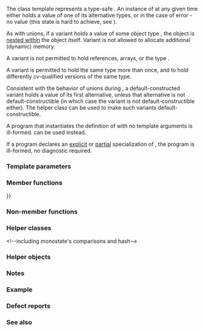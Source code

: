 {{cpp/title|variant}}
{{cpp/utility/variant/navbar}}
{{ddcl|header=variant|since=c++17|
template&lt; class... Types &gt;
class variant;
}}

The class template {{tt|std::variant}} represents a type-safe {{lt|cpp/language/union}}. An instance of {{tt|std::variant}} at any given time either holds a value of one of its alternative types, or in the case of error - no value (this state is hard to achieve, see {{ltt|cpp/utility/variant/valueless_by_exception}}).

As with unions, if a variant holds a value of some object type {{tt|T}}, the {{tt|T}} object is [[cpp/language/object#Address|nested within]] the {{tt|variant}} object itself. Variant is not allowed to allocate additional (dynamic) memory.

A variant is not permitted to hold references, arrays, or the type {{c/core|void}}.

A variant is permitted to hold the same type more than once, and to hold differently cv-qualified versions of the same type.

Consistent with the behavior of unions during {{lt|cpp/language/aggregate initialization}}, a default-constructed variant holds a value of its first alternative, unless that alternative is not default-constructible (in which case the variant is not default-constructible either). The helper class {{ltt std|cpp/utility/variant/monostate}} can be used to make such variants default-constructible.

A program that instantiates the definition of {{tt|std::variant}} with no template arguments is ill-formed. {{c/core|std::variant&lt;std::monostate&gt;}} can be used instead.

If a program declares an [[cpp/language/template specialization|explicit]] or [[cpp/language/partial specialization|partial]] specialization of {{tt|std::variant}}, the program is ill-formed, no diagnostic required.

===Template parameters===
{{par begin}}
{{par|Types|the types that may be stored in this variant. All types must meet the {{named req|Destructible}} requirements (in particular, array types and non-object types are not allowed).}}
{{par end}}

===Member functions===
{{dsc begin}}
{{dsc inc|cpp/utility/variant/dsc constructor}}
{{dsc inc|cpp/utility/variant/dsc destructor}}
{{dsc inc|cpp/utility/variant/dsc operator{{=}}}}

{{dsc h2|Observers}}
{{dsc inc|cpp/utility/variant/dsc index}}
{{dsc inc|cpp/utility/variant/dsc valueless_by_exception}}

{{dsc h2|Modifiers}}
{{dsc inc|cpp/utility/variant/dsc emplace}}
{{dsc inc|cpp/utility/variant/dsc swap}}

{{dsc h2|Visitation}}
{{dsc inc|cpp/utility/variant/dsc visit}}
{{dsc end}}

===Non-member functions===
{{dsc begin}}
{{dsc inc|cpp/utility/variant/dsc visit2}}
{{dsc inc|cpp/utility/variant/dsc holds_alternative}}
{{dsc inc|cpp/utility/variant/dsc get}}
{{dsc inc|cpp/utility/variant/dsc get_if}}
{{dsc inc|cpp/utility/variant/dsc operator_cmp}}
{{dsc inc|cpp/utility/variant/dsc swap2}}
{{dsc end}}

===Helper classes===
{{dsc begin}}
{{dsc inc|cpp/utility/variant/dsc monostate}}&lt;!--including monostate's comparisons and hash--&gt;
{{dsc inc|cpp/utility/variant/dsc bad_variant_access}}
{{dsc inc|cpp/utility/variant/dsc variant_size}}
{{dsc inc|cpp/utility/variant/dsc variant_alternative}}
{{dsc inc|cpp/utility/variant/dsc hash}}
{{dsc end}}

===Helper objects===
{{dsc begin}}
{{dsc inc|cpp/utility/variant/dsc variant_npos}}
{{dsc end}}

===Notes===
{{ftm begin|sort=1}}
{{ftm|std=C++17|value=201606L|__cpp_lib_variant|rowspan="4"|{{tt|std::variant}}: a type-safe union}}
{{ftm|std=C++23|dr=17|value=202102L|-|{{lc|std::visit}} for classes derived from {{tt|std::variant}}}}
{{ftm|std=C++23|dr=20|value=202106L|-|Fully {{tt|constexpr}} {{tt|std::variant}}}}
{{ftm|std=C++26|-|value=202306L|Member {{rlt|visit2|visit}}}}
{{ftm end}}

===Example===
{{example
|code=
#include &lt;cassert&gt;
#include &lt;iostream&gt;
#include &lt;string&gt;
#include &lt;variant&gt;

int main()
{
    std::variant&lt;int, float&gt; v, w;
    v = 42; // v contains int
    int i = std::get&lt;int&gt;(v);
    assert(42 == i); // succeeds
    w = std::get&lt;int&gt;(v);
    w = std::get&lt;0&gt;(v); // same effect as the previous line
    w = v; // same effect as the previous line
    
//  std::get&lt;double&gt;(v); // error: no double in [int, float]
//  std::get&lt;3&gt;(v);      // error: valid index values are 0 and 1
    
    try
    {
        std::get&lt;float&gt;(w); // w contains int, not float: will throw
    }
    catch (const std::bad_variant_access&amp; ex)
    {
        std::cout &lt;&lt; ex.what() &lt;&lt; '\n';
    }
    
    using namespace std::literals;
    
    std::variant&lt;std::string&gt; x("abc");
    // converting constructors work when unambiguous
    x = "def"; // converting assignment also works when unambiguous
    
    std::variant&lt;std::string, void const*&gt; y("abc");
    // casts to void const* when passed a char const*
    assert(std::holds_alternative&lt;void const*&gt;(y)); // succeeds
    y = "xyz"s;
    assert(std::holds_alternative&lt;std::string&gt;(y)); // succeeds
}
|p=true
|output=
std::get: wrong index for variant
}}

===Defect reports===
{{dr list begin}}
{{dr list item|wg=lwg|dr=2901|std=C++17|before=specialization of {{lc|std::uses_allocator}} provided,&lt;br&gt;but {{tt|std::variant}} cannot properly support allocators|after=specialization removed}}
{{dr list item|wg=lwg|dr=3990|std=C++17|before=a program could declare an explicit or&lt;br&gt;partial specialization of {{tt|std::variant}}|after=the program is ill-formed in this&lt;br&gt;case (no diagnostic required)}}
{{dr list end}}

===See also===
{{dsc begin}}
{{dsc inc|cpp/utility/dsc in_place}}
{{dsc inc|cpp/utility/dsc optional}}
{{dsc inc|cpp/utility/dsc any}}
{{dsc end}}

{{langlinks|es|ja|ru|zh}}